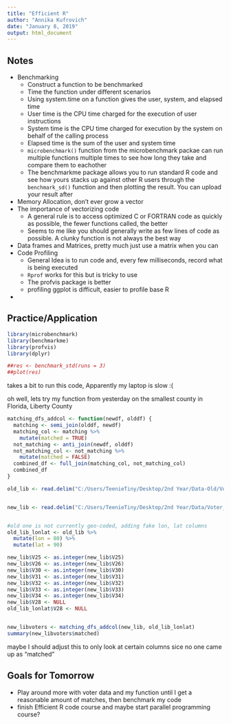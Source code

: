 ```yaml
---
title: "Efficient R"
author: "Annika Kufrovich"
date: "January 8, 2019"
output: html_document
---
```


## Notes

* Benchmarking 
    + Construct a function to be benchmarked 
    + Time the function under different scenarios 
    + Using system.time on a function gives the user, system, and elapsed time 
    + User time is the CPU time charged for the execution of user instructions 
    + System time is the CPU time charged for execution by the system on behalf of the calling process
    + Elapsed time is the sum of the user and system time 
    + `microbenchmark()` function from the microbenchmark packae can run multiple functions multiple times to see how long they take and compare them to eachother 
    + The benchmarkme package allows you to run standard R code and see how yours stacks up against other R users through the `benchmark_sd()` function and then plotting the result. You can upload your result after 
* Memory Allocation, don't ever grow a vector
* The importance of vectorizing code 
    + A general rule is to access optimized C or FORTRAN code as quickly as possible, the fewer functions called, the better 
    + Seems to me like you should generally write as few lines of code as possible. A clunky function is not always the best way 
* Data frames and Matrices, pretty much just use a matrix when you can 
* Code Profiling 
    + General Idea is to run code and, every few milliseconds, record what is being executed 
    + `Rprof` works for this but is tricky to use
    + The profvis package is better
    + profiling ggplot is difficult, easier to profile base R
* 

## Practice/Application

```r
library(microbenchmark)
library(benchmarkme)
library(profvis)
library(dplyr)
```

```r
##res <- benchmark_std(runs = 3)
##plot(res)
```

takes a bit to run this code, Apparently my laptop is slow :(


oh well, lets try my function from yesterday on the smallest county in Florida, Liberty County
```r
matching_dfs_addcol <- function(newdf, olddf) {
  matching <- semi_join(olddf, newdf)
  matching_col <- matching %>%
    mutate(matched = TRUE)
  not_matching <- anti_join(newdf, olddf)
  not_matching_col <- not_matching %>%
    mutate(matched = FALSE)
  combined_df <- full_join(matching_col, not_matching_col)
  combined_df
}

old_lib <- read.delim("C:/Users/TeenieTiny/Desktop/2nd Year/Data-Old/Voter_Registration_20180410/20180410_VoterDetail/LIB_20180410.txt", header=FALSE)


new_lib <- read.delim("C:/Users/TeenieTiny/Desktop/2nd Year/Data/Voter_Registration_20181113/20181113_VoterDetail/LIB_20181113.txt", header=FALSE)


#old one is not currently geo-coded, adding fake lon, lat columns
old_lib_lonlat <- old_lib %>% 
  mutate(lon = 80) %>% 
  mutate(lat = 90)

new_lib$V25 <- as.integer(new_lib$V25)
new_lib$V26 <- as.integer(new_lib$V26)
new_lib$V30 <- as.integer(new_lib$V30)
new_lib$V31 <- as.integer(new_lib$V31)
new_lib$V32 <- as.integer(new_lib$V32)
new_lib$V33 <- as.integer(new_lib$V33)
new_lib$V34 <- as.integer(new_lib$V34)
new_lib$V28 <- NULL
old_lib_lonlat$V28 <- NULL


new_libvoters <- matching_dfs_addcol(new_lib, old_lib_lonlat)
summary(new_libvoters$matched)
```


maybe I should adjust this to only look at certain columns sice no one came up as "matched"


## Goals for Tomorrow
* Play around more with voter data and my function until I get a reasonable amount of matches, then benchmark my code
* finish Efficient R code course and maybe start parallel programming course?